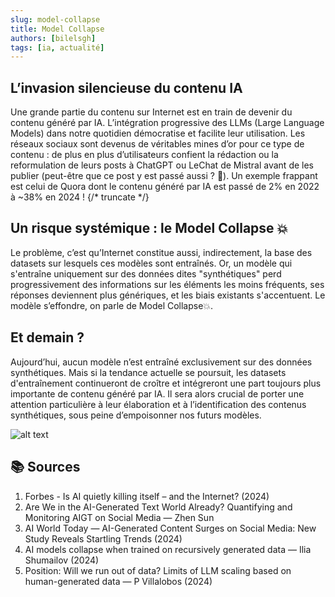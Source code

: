 ```yaml
---
slug: model-collapse
title: Model Collapse
authors: [bilelsgh]
tags: [ia, actualité]
---
```


## L’invasion silencieuse du contenu IA

Une grande partie du contenu sur Internet est en train de devenir du contenu généré par IA. L’intégration progressive des LLMs (Large Language Models) dans notre quotidien démocratise et facilite leur utilisation. Les réseaux sociaux sont devenus de véritables mines d’or pour ce type de contenu : de plus en plus d’utilisateurs confient la rédaction ou la reformulation de leurs posts à ChatGPT ou LeChat de Mistral avant de les publier (peut-être que ce post y est passé aussi ? 👀). Un exemple frappant est celui de Quora dont le contenu généré par IA est passé de 2% en 2022 à ~38% en 2024 !
{/* truncate */}

## Un risque systémique : le **Model Collapse** 💥

Le problème, c’est qu’Internet constitue aussi, indirectement, la base des datasets sur lesquels ces modèles sont entraînés. Or, un modèle qui s'entraîne uniquement sur des données dites "synthétiques" perd progressivement des informations sur les éléments les moins fréquents, ses réponses deviennent plus génériques, et les biais existants s'accentuent. Le modèle s’effondre, on parle de Model Collapse💥.

## Et demain ?

Aujourd’hui, aucun modèle n’est entraîné exclusivement sur des données synthétiques. Mais si la tendance actuelle se poursuit, les datasets d'entraînement continueront de croître et intégreront une part toujours plus importante de contenu généré par IA. Il sera alors crucial de porter une attention particulière à leur élaboration et à l’identification des contenus synthétiques, sous peine d’empoisonner nos futurs modèles.

![alt text](/img/blog/mcollapse.jpg "model collapse")


## 📚 Sources

1. Forbes - Is AI quietly killing itself – and the Internet? (2024)
2. Are We in the AI-Generated Text World Already? Quantifying and Monitoring AIGT on Social Media — Zhen Sun
3. AI World Today — AI-Generated Content Surges on Social Media: New Study Reveals Startling Trends (2024)
4. AI models collapse when trained on recursively generated data — Ilia Shumailov (2024)
5. Position: Will we run out of data? Limits of LLM scaling based on human-generated data — P Villalobos (2024)
